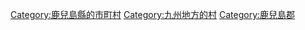 {{Commonscat|Mishima, Kagoshima}}
{{Catmore}}

{{DEFAULTSORT:Mishima}}
[[Category:鹿兒島縣的市町村|Category:鹿兒島縣的市町村]]
[[Category:九州地方的村|Category:九州地方的村]]
[[Category:鹿兒島郡|Category:鹿兒島郡]]